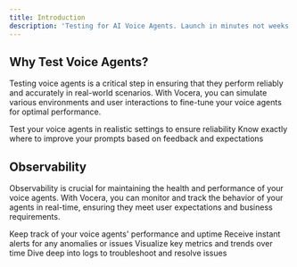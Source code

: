 ---
title: Introduction
description: 'Testing for AI Voice Agents. Launch in minutes not weeks by ensuring your agents deliver a seamless experience in every conversational scenario'
---
## Why Test Voice Agents?

Testing voice agents is a critical step in ensuring that they perform reliably and accurately in real-world scenarios. With Vocera, you can simulate various environments and user interactions to fine-tune your voice agents for optimal performance.

<CardGroup cols={2}>
  <Card
    title="Simulate Real Environments"
    icon="globe"
    href="https://vocera.ai"
  >
    Test your voice agents in realistic settings to ensure reliability
  </Card>
  <Card
    title="Gain Actionable Insights"
    icon="user-check"
    href="https://vocera.ai"
  >
    Know exactly where to improve your prompts based on feedback and expectations
  </Card>
</CardGroup>

## Observability

Observability is crucial for maintaining the health and performance of your voice agents. With Vocera, you can monitor and track the behavior of your agents in real-time, ensuring they meet user expectations and business requirements.

<CardGroup cols={2}>
  <Card
    title="Real-Time Monitoring"
    icon="eye"
    href="https://vocera.ai"
  >
    Keep track of your voice agents' performance and uptime
  </Card>
  <Card
    title="Alerting and Notifications"
    icon="bell"
    href="https://vocera.ai"
  >
    Receive instant alerts for any anomalies or issues
  </Card>
  <Card
    title="Performance Dashboards"
    icon="tachometer-alt"
    href="https://vocera.ai"
  >
    Visualize key metrics and trends over time
  </Card>
  <Card
    title="Log Analysis"
    icon="file"
    href="https://vocera.ai"
  >
    Dive deep into logs to troubleshoot and resolve issues
  </Card>
</CardGroup>
